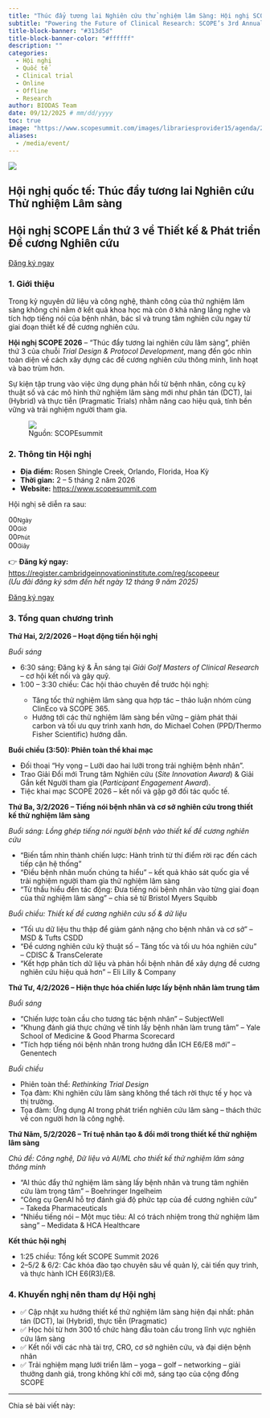 ```yaml
---
title: "Thúc đẩy tương lai Nghiên cứu thử nghiệm lâm Sàng: Hội nghị SCOPE Lần thứ 3 về Thiết kế & phát triển Đề cương nghiên cứu"
subtitle: "Powering the Future of Clinical Research: SCOPE’s 3rd Annual Trial Design & Protocol Development"
title-block-banner: "#313d5d"
title-block-banner-color: "#ffffff"
description: ""
categories:
  - Hội nghị
  - Quốc tế
  - Clinical trial
  - Online
  - Offline
  - Research
author: BIODAS Team
date: 09/12/2025 # mm/dd/yyyy
toc: true
image: "https://www.scopesummit.com/images/librariesprovider15/agenda/26/track-assets/c1-stream.png?sfvrsn=a0d23c71_1"
aliases: 
  - /media/event/
---
```


![](https://www.scopesummit.com/images/librariesprovider15/home/26/hero-video2.png?sfvrsn=e16066a5_1){fig-align="center" class="img-cover"}



```{=html}
<!-- Gắn file CSS -->
<link rel="stylesheet" href="section-event-template.css">

<!-- Font Awesome CDN (hiển thị icon mạng xã hội) -->
<link rel="stylesheet" href="https://cdnjs.cloudflare.com/ajax/libs/font-awesome/6.5.0/css/all.min.css">

<section class="section-event-template">
  <div class="event-hero">
    <div class="light-beam"></div>

    <!-- PARTICLES -->
    <div class="particle-container">
      <div class="particle"></div><div class="particle"></div><div class="particle"></div>
      <div class="particle"></div><div class="particle"></div><div class="particle"></div>
      <div class="particle"></div><div class="particle"></div>
    </div>

    <div class="overlay"></div>
    <div class="hero-content">
      <h1 class="hero-title shimmer">Hội nghị quốc tế: Thúc đẩy tương lai Nghiên cứu Thử nghiệm Lâm sàng</h1>
      <h2 class="hero-subtitle">
        Hội nghị SCOPE Lần thứ 3 về Thiết kế & Phát triển Đề cương Nghiên cứu
      </h2>
      <a href="https://register.cambridgeinnovationinstitute.com/reg/scopeeur" class="btn-register" target="_blank">
        Đăng ký ngay
      </a>
    </div>
  </div>

  <div class="event-body">

    <h3>1. Giới thiệu</h3>
    <p>
      Trong kỷ nguyên dữ liệu và công nghệ, thành công của thử nghiệm lâm sàng không chỉ nằm ở kết quả khoa học mà còn ở khả năng lắng nghe và tích hợp tiếng nói của bệnh nhân, bác sĩ và trung tâm nghiên cứu ngay từ giai đoạn thiết kế đề cương nghiên cứu.
    </p>

    <p>
      <strong>Hội nghị SCOPE 2026</strong> – “Thúc đẩy tương lai nghiên cứu lâm sàng”, phiên thứ 3 của chuỗi <em>Trial Design & Protocol Development</em>, mang đến góc nhìn toàn diện về cách xây dựng các đề cương nghiên cứu thông minh, linh hoạt và bao trùm hơn.
    </p>

    <p>
      Sự kiện tập trung vào việc ứng dụng phản hồi từ bệnh nhân, công cụ kỹ thuật số và các mô hình thử nghiệm lâm sàng mới như phân tán (DCT), lai (Hybrid) và thực tiễn (Pragmatic Trials) nhằm nâng cao hiệu quả, tính bền vững và trải nghiệm người tham gia.
    </p>

    <figure>
      <div class="img-wrap">
        <img src="https://www.scopesummit.com/images/librariesprovider15/agenda/26/track-assets/c1-stream.png?sfvrsn=a0d23c71_1" class="img" />
      </div>
      <figcaption>
        Nguồn: SCOPEsummit
      </figcaption>
    </figure>

    <!-- THÔNG TIN HỘI NGHỊ -->
    <h3>2. Thông tin Hội nghị</h3>
    <div class="event-callout">
      <ul>
        <li><strong>Địa điểm:</strong> Rosen Shingle Creek, Orlando, Florida, Hoa Kỳ</li>
        <li><strong>Thời gian:</strong> 2 – 5 tháng 2 năm 2026</li>
        <li><strong>Website:</strong> <a href="https://www.scopesummit.com" target="_blank">https://www.scopesummit.com</a></li>
      </ul>
    </div>

    <!-- COUNTDOWN -->
    <div class="countdown-container">
      <p id="countdown-label" class="countdown-label">Hội nghị sẽ diễn ra sau:</p>
      <div class="countdown" id="countdown">
        <div class="digit"><span id="days">00</span><small>Ngày</small></div>
        <div class="digit"><span id="hours">00</span><small>Giờ</small></div>
        <div class="digit"><span id="minutes">00</span><small>Phút</small></div>
        <div class="digit"><span id="seconds">00</span><small>Giây</small></div>
      </div>
    </div>

    <p>
      👉 <strong>Đăng ký ngay:</strong> 
      <a href="https://register.cambridgeinnovationinstitute.com/reg/scopeeur" target="_blank">
        https://register.cambridgeinnovationinstitute.com/reg/scopeeur
      </a><br>
      <em>(Ưu đãi đăng ký sớm đến hết ngày 12 tháng 9 năm 2025)</em>
    </p>

    <div class="btn-wrap">
      <a href="https://register.cambridgeinnovationinstitute.com/reg/scopeeur" class="btn-register" target="_blank">
        Đăng ký ngay
      </a>
    </div>

    <h3>3. Tổng quan chương trình</h3>

    <!-- THỨ HAI -->
    <div class="event-callout">
      <p><strong>Thứ Hai, 2/2/2026 – Hoạt động tiền hội nghị</strong></p>
      <p><em>Buổi sáng</em></p>
      <ul>
        <li>6:30 sáng: Đăng ký & Ăn sáng tại <em>Giải Golf Masters of Clinical Research</em> – cơ hội kết nối và gây quỹ.</li>
        <li>1:00 – 3:30 chiều: Các hội thảo chuyên đề trước hội nghị:</li>
        <ul>
          <li>Tăng tốc thử nghiệm lâm sàng qua hợp tác – thảo luận nhóm cùng ClinEco và SCOPE 365.</li>
          <li>Hướng tới các thử nghiệm lâm sàng bền vững – giảm phát thải carbon và tối ưu quy trình xanh hơn, do Michael Cohen (PPD/Thermo Fisher Scientific) hướng dẫn.</li>
        </ul>
      </ul>
      <p><strong>Buổi chiều (3:50): Phiên toàn thể khai mạc</strong></p>
      <ul>
        <li>Đối thoại “Hy vọng – Lưỡi dao hai lưỡi trong trải nghiệm bệnh nhân”.</li>
        <li>Trao Giải Đổi mới Trung tâm Nghiên cứu (<em>Site Innovation Award</em>) & Giải Gắn kết Người tham gia (<em>Participant Engagement Award</em>).</li>
        <li>Tiệc khai mạc SCOPE 2026 – kết nối và gặp gỡ đối tác quốc tế.</li>
      </ul>
    </div>

    <!-- THỨ BA -->
    <div class="event-callout">
      <p><strong>Thứ Ba, 3/2/2026 – Tiếng nói bệnh nhân và cơ sở nghiên cứu trong thiết kế thử nghiệm lâm sàng</strong></p>
      <p><em>Buổi sáng: Lồng ghép tiếng nói người bệnh vào thiết kế đề cương nghiên cứu</em></p>
      <ul>
        <li>“Biến tầm nhìn thành chiến lược: Hành trình từ thí điểm rời rạc đến cách tiếp cận hệ thống”</li>
        <li>“Điều bệnh nhân muốn chúng ta hiểu” – kết quả khảo sát quốc gia về trải nghiệm người tham gia thử nghiệm lâm sàng</li>
        <li>“Từ thấu hiểu đến tác động: Đưa tiếng nói bệnh nhân vào từng giai đoạn của thử nghiệm lâm sàng” – chia sẻ từ Bristol Myers Squibb</li>
      </ul>
      <p><em>Buổi chiều: Thiết kế đề cương nghiên cứu số & dữ liệu</em></p>
      <ul>
        <li>“Tối ưu dữ liệu thu thập để giảm gánh nặng cho bệnh nhân và cơ sở” – MSD & Tufts CSDD</li>
        <li>“Đề cương nghiên cứu kỹ thuật số – Tăng tốc và tối ưu hóa nghiên cứu” – CDISC & TransCelerate</li>
        <li>“Kết hợp phân tích dữ liệu và phản hồi bệnh nhân để xây dựng đề cương nghiên cứu hiệu quả hơn” – Eli Lilly & Company</li>
      </ul>
    </div>

    <!-- THỨ TƯ -->
    <div class="event-callout">
      <p><strong>Thứ Tư, 4/2/2026 – Hiện thực hóa chiến lược lấy bệnh nhân làm trung tâm</strong></p>
      <p><em>Buổi sáng</em></p>
      <ul>
        <li>“Chiến lược toàn cầu cho tương tác bệnh nhân” – SubjectWell</li>
        <li>“Khung đánh giá thực chứng về tính lấy bệnh nhân làm trung tâm” – Yale School of Medicine & Good Pharma Scorecard</li>
        <li>“Tích hợp tiếng nói bệnh nhân trong hướng dẫn ICH E6/E8 mới” – Genentech</li>
      </ul>
      <p><em>Buổi chiều</em></p>
      <ul>
        <li>Phiên toàn thể: <em>Rethinking Trial Design</em></li>
        <li>Tọa đàm: Khi nghiên cứu lâm sàng không thể tách rời thực tế y học và thị trường.</li>
        <li>Tọa đàm: Ứng dụng AI trong phát triển nghiên cứu lâm sàng – thách thức về con người hơn là công nghệ.</li>
      </ul>
    </div>

    <!-- THỨ NĂM -->
    <div class="event-callout">
      <p><strong>Thứ Năm, 5/2/2026 – Trí tuệ nhân tạo & đổi mới trong thiết kế thử nghiệm lâm sàng</strong></p>
      <p><em>Chủ đề: Công nghệ, Dữ liệu và AI/ML cho thiết kế thử nghiệm lâm sàng thông minh</em></p>
      <ul>
        <li>“AI thúc đẩy thử nghiệm lâm sàng lấy bệnh nhân và trung tâm nghiên cứu làm trọng tâm” – Boehringer Ingelheim</li>
        <li>“Công cụ GenAI hỗ trợ đánh giá độ phức tạp của đề cương nghiên cứu” – Takeda Pharmaceuticals</li>
        <li>“Nhiều tiếng nói – Một mục tiêu: AI có trách nhiệm trong thử nghiệm lâm sàng” – Medidata & HCA Healthcare</li>
      </ul>
      <p><strong>Kết thúc hội nghị</strong></p>
      <ul>
        <li>1:25 chiều: Tổng kết SCOPE Summit 2026</li>
        <li>2–5/2 & 6/2: Các khóa đào tạo chuyên sâu về quản lý, cải tiến quy trình, và thực hành ICH E6(R3)/E8.</li>
      </ul>
    </div>

    <h3>4. Khuyến nghị nên tham dự Hội nghị</h3>
    <ul>
      <li>✅ Cập nhật xu hướng thiết kế thử nghiệm lâm sàng hiện đại nhất: phân tán (DCT), lai (Hybrid), thực tiễn (Pragmatic)</li>
      <li>✅ Học hỏi từ hơn 300 tổ chức hàng đầu toàn cầu trong lĩnh vực nghiên cứu lâm sàng</li>
      <li>✅ Kết nối với các nhà tài trợ, CRO, cơ sở nghiên cứu, và đại diện bệnh nhân</li>
      <li>✅ Trải nghiệm mạng lưới triển lãm – yoga – golf – networking – giải thưởng danh giá, trong không khí cởi mở, sáng tạo của cộng đồng SCOPE</li>
    </ul>

    <hr>

    <!-- SOCIAL SHARE -->
    <div class="social-section">
      <p class="share-note">Chia sẻ bài viết này:</p>
      <div class="social-share">
        <a href="https://www.facebook.com/sharer/sharer.php?u=https://biodas.net/media/event/250912-scope-trial-design.html" class="fb" title="Chia sẻ trên Facebook"><i class="fab fa-facebook-f"></i></a>
        <a href="https://twitter.com/intent/tweet?url=https://biodas.net/media/event/250912-scope-trial-design.html" class="x" title="Chia sẻ trên X / Twitter"><i class="fab fa-x-twitter"></i></a>
        <a href="https://www.linkedin.com/shareArticle?mini=true&url=https://biodas.net/media/event/250912-scope-trial-design.html" class="in" title="Chia sẻ trên LinkedIn"><i class="fab fa-linkedin-in"></i></a>
      </div>
    </div>
  </div>
</section>

<!-- COUNTDOWN SCRIPT -->
<script>
  const targetDate = new Date("Feb 2, 2026 08:00:00").getTime();
</script>

<script src="section-event-template.js"></script>


```

